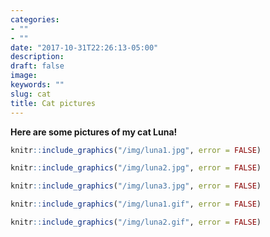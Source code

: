 ```yaml
---
categories:
- ""
- ""
date: "2017-10-31T22:26:13-05:00"
description:
draft: false
image:
keywords: ""
slug: cat
title: Cat pictures
---
```


**Here are some pictures of my cat Luna!**

```r
knitr::include_graphics("/img/luna1.jpg", error = FALSE)
```

```r
knitr::include_graphics("/img/luna2.jpg", error = FALSE)
```

```r
knitr::include_graphics("/img/luna3.jpg", error = FALSE)
```

```r
knitr::include_graphics("/img/luna1.gif", error = FALSE)
```

```r
knitr::include_graphics("/img/luna2.gif", error = FALSE)
```


